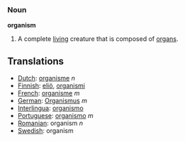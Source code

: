 === Noun ===

'''organism'''

#A complete [[living]] creature that is composed of [[organ]]s.

==Translations==
*[[Dutch]]: [[organisme]] ''n''
*[[Finnish]]: [[eliö]], [[organismi]]
*[[French]]: [[organisme]] ''m''
*[[German]]: [[Organismus]] ''m''
*[[Interlingua]]: [[organismo]]
*[[Portuguese]]: [[organismo]] ''m''
*[[Romanian]]: organism ''n''
*[[Swedish]]: organism